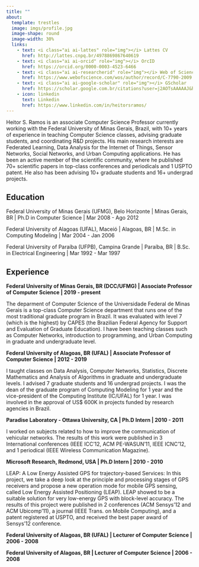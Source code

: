 ```yaml
---
title: ""
about:
  template: trestles
  image: imgs/profile.jpg
  image-shape: round
  image-width: 30%
  links:
    - text: <i class="ai ai-lattes" role="img"></i> Lattes CV
      href: http://lattes.cnpq.br/4978869867640619      
    - text: <i class="ai ai-orcid" role="img"></i> OrcID
      href: https://orcid.org/0000-0003-4523-6466
    - text: <i class="ai ai-researcherid" role="img"></i> Web of Science
      href: https://www.webofscience.com/wos/author/record/C-7790-2009 
    - text: <i class="ai ai-google-scholar" role="img"></i> GScholar
      href: https://scholar.google.com.br/citations?user=j2AOTsAAAAAJ&hl=en
    - icon: linkedin
      text: Linkedin
      href: https://www.linkedin.com/in/heitorsramos/
---
```

  
Heitor S. Ramos is an associate Computer Science Professor currently working with the Federal University of Minas Gerais, Brazil, with 10+ years of experience in teaching Computer Science classes, advising graduate students, and coordinating R\&D projects. His main research interests are  Federated Learning, Data Analysis for the Internet of Things, Sensor Networks, Social Networks, and Urban Computing applications.  He has been an active member of the scientific community, where he published 70+ scientific papers in top-class conferences and periodicals and 1 USPTO patent. He also has been advising 10+ graduate students and 16+ undergrad projects.


## Education

<i class="bi bi-mortarboard"></i> Federal University of Minas Gerais (UFMG), Belo Horizonte | Minas Gerais, BR |
Ph.D in Computer Science | Mar 2008 - Ago 2012

<i class="bi bi-mortarboard"></i> Federal University of Alagoas (UFAL), Maceió | Alagoas, BR |
M.Sc. in Computing Modeling | Mar 2004 - Jan 2006

<i class="bi bi-mortarboard"></i> Federal University of Paraíba (UFPB), Campina Grande | Paraíba, BR |
B.Sc. in Electrical Engineering | Mar 1992 - Mar 1997

## Experience

<i class="bi bi-asterisk"></i> **Federal University of Minas Gerais, BR (DCC/UFMG) | Associate Professor of Computer Science |  2019 - present**


The deparment of Computer Science of the Universidade Federal de Minas Gerais is a top-class Computer Science department that runs one of the most traditional graduate program in Brazil. It was evaluated with level 7 (which is the highest) by CAPES (the Brazilian Federal Agency for Support and Evaluation of Graduate Education). I have been teaching classes such as Computer Networks, introduction to programming, and Urban Computing in graduate and undergraduate level.

<i class="bi bi-asterisk"></i> **Federal University of Alagoas, BR (UFAL) | Associate Professor of Computer Science |  2012 - 2019**

I taught classes on Data Analysis, Computer Networks, Statistics, Discrete Mathematics and Analysis of Algorithms in graduate and undergraduate levels. I advised 7 graduate students and 16 undergrad projects. I was the dean of the graduate program of Computing Modeling for 1 year and the vice-president of the Computing Institute (IC/UFAL) for 1 year. I was involved in the approval of US$ 600K in projects funded by research agencies in Brazil.

<i class="bi bi-asterisk"></i> **Paradise Laboratory - Ottawa University, CA | Ph.D Intern | 2010 - 2011**

I worked on subjects related to how to improve the communication of vehicular networks. The results of this work were published in 3 International conferences (IEEE ICC'12, ACM PE-WASUN'11, IEEE ICNC'12,  and 1 periodical (IEEE Wireless Communication Magazine).

<i class="bi bi-asterisk"></i> **Microsoft Research, Redmond, USA | Ph.D Intern | 2010 - 2010**

LEAP: A Low Energy Assisted GPS for trajectory-based Services: 
In this project, we take a deep look at the principle and processing stages of GPS receivers and propose a new operation mode for mobile GPS sensing, called Low Energy Assisted Positioning (LEAP). LEAP showed to be a suitable solution for very low-energy GPS with block-level accuracy. The results of this project were published in 2 conferences (ACM Sensys'12 and ACM Ubicomp'11), a journal (IEEE Trans. on Mobile Computing), and a patent registered at USPTO, and received the best paper award of Sensys'12 conference.

<i class="bi bi-asterisk"></i> **Federal University of Alagoas, BR (UFAL) | Lecturer of Computer Science | 2006 - 2008**

<i class="bi bi-asterisk"></i> **Federal University of Alagoas, BR | Lecturer of Computer Science | 2006 - 2008**